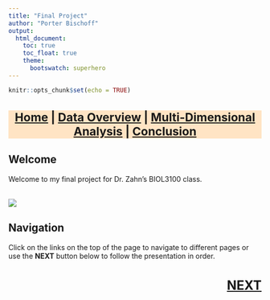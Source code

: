```yaml
---
title: "Final Project"
author: "Porter Bischoff"
output:
  html_document:
    toc: true
    toc_float: true
    theme:
      bootswatch: superhero
---
```


```r
knitr::opts_chunk$set(echo = TRUE)
```

<h3 style="background-color:bisque;text-align:center;font-size:165%;">[Home](https://pbischoff3.github.io/) | [Data Overview](https://pbischoff3.github.io/data_overview/) | [Multi-Dimensional Analysis](https://pbischoff3.github.io/mutli_dimensional_analysis/) | [Conclusion](https://pbischoff3.github.io/Conclusion/)</h3>


## Welcome
Welcome to my final project for Dr. Zahn's BIOL3100 class. 
<br> <br>

![](./R/Images/Home/fireworks.gif)

## Navigation
Click on the links on the top of the page to navigate to different pages or use the **NEXT** button below to follow the presentation in order.

<h3 style="text-align:right;font-size:180%;">[**NEXT**](https://pbischoff3.github.io/data_overview)
